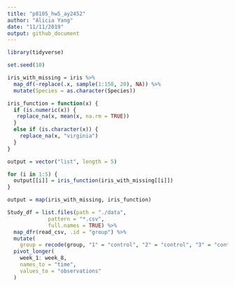 ```yaml
---
title: "p8105_hw5_ay2452"
author: "Alicia Yang"
date: "11/11/2019"
output: github_document
---
```


```r
library(tidyverse)

set.seed(10)

iris_with_missing = iris %>% 
  map_df(~replace(.x, sample(1:150, 20), NA)) %>%
  mutate(Species = as.character(Species))
```

```r
iris_function = function(x) {
  if (is.numeric(x)) {
   replace_na(x, mean(x, na.rm = TRUE))
  }
  else if (is.character(x)) {
    replace_na(x, "virginia")
  }
}

output = vector("list", length = 5)

for (i in 1:5) {
  output[[i]] = iris_function(iris_with_missing[[i]])
}

output = map(iris_with_missing, iris_function)
```

```r
Study_df = list.files(path = "./data",
             pattern = "*.csv", 
             full.names = TRUE) %>%
  map_dfr(read_csv, .id = "group") %>%
  mutate(
    group = recode(group, "1" = "control", "2" = "control", "3" = "control", "4" = "control", "5" = "control", "6" = "control", "7" = "control", "8" = "control", "9" = "control", "10" = "control", "11" = "experiment", "12" = "experiment", "13" = "experiment", "14" = "experiment", "15" = "experiment", "16" = "experiment", "17" = "experiment", "18" = "experiment", "19" = "experiment", "20" = "experiment" )) %>% 
  pivot_longer(
    week_1: week_8,
    names_to = "time", 
    values_to = "observations"
  )
```
